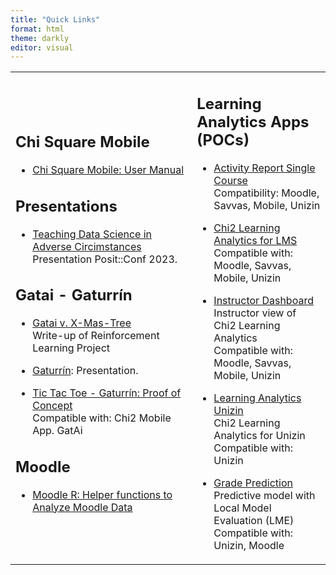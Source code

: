 ```yaml
---
title: "Quick Links"
format: html
theme: darkly
editor: visual
---
```


+--------------------------------------------------------------------------------------------------------------------+--------------------------------------------------------------------------------------+
| ## Chi Square Mobile                                                                                               | ## Learning Analytics Apps (POCs)                                                    |
|                                                                                                                    |                                                                                      |
| -   [Chi Square Mobile: User Manual](https://chi2labs.github.io/mobile-manual/)                                    | -   [Activity Report Single Course](https://chi2.shinyapps.io/activityreport/)\      |
|                                                                                                                    |     Compatibility: Moodle, Savvas, Mobile, Unizin                                    |
| ## Presentations                                                                                                   |                                                                                      |
|                                                                                                                    | -   [Chi2 Learning Analytics for LMS](https://chi2.shinyapps.io/POC_chi2lms/)\       |
| -   [Teaching Data Science in Adverse Circimstances](https://dietrichson.github.io/posit-conf-2023/#/title-slide)\ |     Compatible with: Moodle, Savvas, Mobile, Unizin                                  |
|     Presentation Posit::Conf 2023.                                                                                 |                                                                                      |
|                                                                                                                    | -   [Instructor Dashboard](https://chi2.shinyapps.io/example_single_course/?p=home)\ |
| ## Gatai - Gaturrín                                                                                                |     Instructor view of Chi2 Learning Analytics\                                      |
|                                                                                                                    |     Compatible with: Moodle, Savvas, Mobile, Unizin                                  |
| -   [Gatai v. X-Mas-Tree](https://chi2labs.github.io/x-mas-3/q/)\                                                  |                                                                                      |
|     Write-up of Reinforcement Learning Project                                                                     | -   [Learning Analytics Unizin](https://chi2.shinyapps.io/unizin_demo/?)\            |
|                                                                                                                    |     Chi2 Learning Analytics for Unizin\                                              |
| -   [Gaturrín](https://chi2labs.github.io/gaturrin): Presentation.                                                 |     Compatible with: Unizin                                                          |
|                                                                                                                    |                                                                                      |
| -   [Tic Tac Toe - Gaturrín: Proof of Concept](https://chi2.shinyapps.io/tic-tac-toe/)\                            | -   [Grade Prediction](https://chi2.shinyapps.io/predictive_demo/)\                  |
|     Compatible with: Chi2 Mobile App. GatAi                                                                        |     Predictive model with Local Model Evaluation (LME)\                              |
|                                                                                                                    |     Compatible with: Unizin, Moodle                                                  |
| ## Moodle                                                                                                          |                                                                                      |
|                                                                                                                    |                                                                                      |
| -   [Moodle R: Helper functions to Analyze Moodle Data](https://chi2labs.github.io/moodleR/)                       |                                                                                      |
+--------------------------------------------------------------------------------------------------------------------+--------------------------------------------------------------------------------------+
